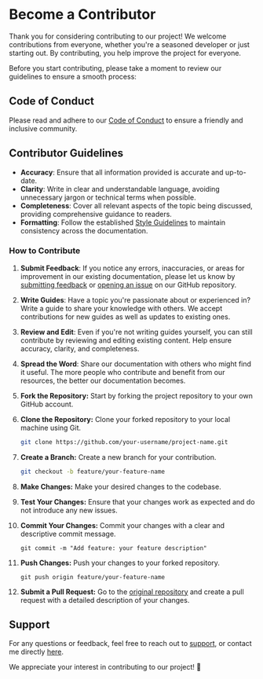 # Become a Contributor

Thank you for considering contributing to our project! We welcome contributions from everyone, whether you're a seasoned developer or just starting out. By contributing, you help improve the project for everyone.

Before you start contributing, please take a moment to review our guidelines to ensure a smooth process:

## Code of Conduct

Please read and adhere to our [Code of Conduct](https://github.com/famlam-ca/hhn-documentation/blob/main/CODE_OF_CONDUCT.md) to ensure a friendly and inclusive community.

## Contributor Guidelines

- **Accuracy**: Ensure that all information provided is accurate and up-to-date.
- **Clarity**: Write in clear and understandable language, avoiding unnecessary jargon or technical terms when possible.
- **Completeness**: Cover all relevant aspects of the topic being discussed, providing comprehensive guidance to readers.
- **Formatting**: Follow the established [Style Guidelines](./style-guide) to maintain consistency across the documentation.

### How to Contribute

1. **Submit Feedback**: If you notice any errors, inaccuracies, or areas for improvement in our existing documentation, please let us know by [submitting feedback](https://www.famlam.ca/contact/support) or [opening an issue](https://github.com/famlam-ca/hhn-documentation/issues) on our GitHub repository.
2. **Write Guides**: Have a topic you're passionate about or experienced in? Write a guide to share your knowledge with others. We accept contributions for new guides as well as updates to existing ones.
3. **Review and Edit**: Even if you're not writing guides yourself, you can still contribute by reviewing and editing existing content. Help ensure accuracy, clarity, and completeness.
4. **Spread the Word**: Share our documentation with others who might find it useful. The more people who contribute and benefit from our resources, the better our documentation becomes.

5. **Fork the Repository:** Start by forking the project repository to your own GitHub account.

6. **Clone the Repository:** Clone your forked repository to your local machine using Git.

   ```bash copy
   git clone https://github.com/your-username/project-name.git
   ```

7. **Create a Branch:** Create a new branch for your contribution.

   ```bash copy
   git checkout -b feature/your-feature-name
   ```

8. **Make Changes:** Make your desired changes to the codebase.

9. **Test Your Changes:** Ensure that your changes work as expected and do not introduce any new issues.

10. **Commit Your Changes:** Commit your changes with a clear and descriptive commit message.

    ```
    git commit -m "Add feature: your feature description"
    ```

11. **Push Changes:** Push your changes to your forked repository.

    ```
    git push origin feature/your-feature-name
    ```

12. **Submit a Pull Request:** Go to the [original repository](https://github.com/famlam-ca/hhn-documentation) and create a pull request with a detailed description of your changes.

## Support

For any questions or feedback, feel free to reach out to [support](https://www.famlam.ca/contact/support), or contact me directly [here](https://www.famlam.ca/contact).

We appreciate your interest in contributing to our project! 🎉
